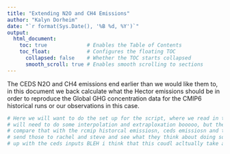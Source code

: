 ```yaml
---
title: "Extending N2O and CH4 Emissions"
author: "Kalyn Dorheim"
date: "`r format(Sys.Date(), '%B %d, %Y')`"
output:
  html_document:
    toc: true             # Enables the Table of Contents
    toc_float:            # Configures the floating TOC
      collapsed: false    # Whether the TOC starts collapsed
      smooth_scroll: true # Enables smooth scrolling to sections
---
```


The CEDS N2O and CH4 emissions end earlier than we would like them to, in this document we 
back calculate what the Hector emissions should be in order to reproduce the Global 
GHG concentration data for the CMIP6 historical runs or our observations in this case. 


```r
# Here we will want to do the set up for the script, where we read in the obs from meinahours 
# will need to do some interpolation and extraploxation booooo, but then we we can convert teh obs to emission ts and 
# compare that with the rcmip historcal emissiosn, ceds emissiosn and these new ones I think then we 
# send those to rachel and steve and see what they think about doing some sort of smoothing to get the other ermissions to match up
# up with the ceds inputs BLEH i think that this coudl acltually take a while.... 



```
